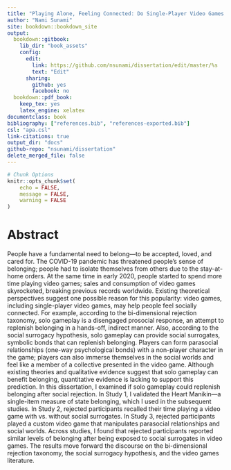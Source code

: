 ```yaml
---
title: "Playing Alone, Feeling Connected: Do Single-Player Video Games with Social Surrogates Replenish Belonging After Social Rejection?"
author: "Nami Sunami"
site: bookdown::bookdown_site
output:
  bookdown::gitbook:
    lib_dir: "book_assets"
    config:
      edit:
        link: https://github.com/nsunami/dissertation/edit/master/%s
        text: "Edit"
      sharing:
        github: yes
        facebook: no 
  bookdown::pdf_book:
    keep_tex: yes
    latex_engine: xelatex
documentclass: book
bibliography: ["references.bib", "references-exported.bib"]
csl: "apa.csl"
link-citations: true
output_dir: "docs"
github-repo: "nsunami/dissertation"
delete_merged_file: false
---
```


```r
# Chunk Options
knitr::opts_chunk$set(
	echo = FALSE,
	message = FALSE,
	warning = FALSE
)
```

# Abstract {-}

People have a fundamental need to belong—to be accepted, loved, and cared for. The COVID-19 pandemic has threatened people’s sense of belonging; people had to isolate themselves from others due to the stay-at-home orders. At the same time in early 2020, people started to spend more time playing video games; sales and consumption of video games skyrocketed, breaking previous records worldwide. Existing theoretical perspectives suggest one possible reason for this popularity: video games, including single-player video games, may help people feel socially connected. For example, according to the bi-dimensional rejection taxonomy, solo gameplay is a disengaged prosocial response, an attempt to replenish belonging in a hands-off, indirect manner. Also, according to the social surrogacy hypothesis, solo gameplay can provide social surrogates, symbolic bonds that can replenish belonging. Players can form parasocial relationships (one-way psychological bonds) with a non-player character in the game; players can also immerse themselves in the social worlds and feel like a member of a collective presented in the video game. Although existing theories and qualitative evidence suggest that solo gameplay can benefit belonging, quantitative evidence is lacking to support this prediction. In this dissertation, I examined if solo gameplay could replenish belonging after social rejection. In Study 1, I validated the Heart Manikin—a single-item measure of state belonging, which I used in the subsequent studies. In Study 2, rejected participants recalled their time playing a video game with vs. without social surrogates. In Study 3, rejected participants played a custom video game that manipulates parasocial relationships and social worlds. Across studies, I found that rejected participants reported similar levels of belonging after being exposed to social surrogates in video games. The results move forward the discourse on the bi-dimensional rejection taxonomy, the social surrogacy hypothesis, and the video games literature.
